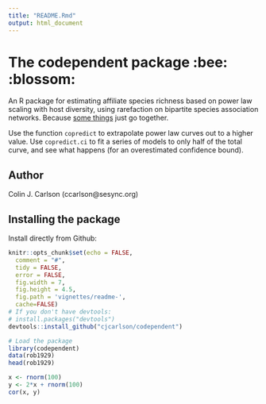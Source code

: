 ```yaml
---
title: "README.Rmd"
output: html_document
---
```

# The codependent package :bee: :blossom:
An R package for estimating affiliate species richness based on power law scaling with host diversity, using rarefaction on bipartite species association networks. Because [some things](https://www.manrepeller.com/2018/05/gilmore-girls-and-codependency.html) just go together.

Use the function `copredict` to extrapolate power law curves out to a higher value. Use `copredict.ci` to fit a series of models to only half of the total curve, and see what happens (for an overestimated confidence bound).

Author
----------

Colin J. Carlson (ccarlson@sesync.org)

Installing the package
----------------------

Install directly from Github:

``` r
knitr::opts_chunk$set(echo = FALSE,
  comment = "#",
  tidy = FALSE,
  error = FALSE,
  fig.width = 7,
  fig.height = 4.5,
  fig.path = 'vignettes/readme-',
  cache=FALSE)
# If you don't have devtools:
# install.packages("devtools")
devtools::install_github("cjcarlson/codependent")
```

``` r
# Load the package
library(codependent)
data(rob1929)
head(rob1929)
```

```r
x <- rnorm(100)
y <- 2*x + rnorm(100)
cor(x, y)
```

